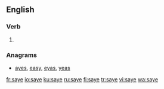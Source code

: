 ==English==

===Verb===
{{head|en|verb}}

# {{obsolete spelling of|say}}

===Anagrams===
* [[ayes#English|ayes]], [[easy#English|easy]], [[eyas#English|eyas]], [[yeas#English|yeas]]

[[fr:saye]]
[[io:saye]]
[[ku:saye]]
[[ru:saye]]
[[fi:saye]]
[[tr:saye]]
[[vi:saye]]
[[wa:saye]]